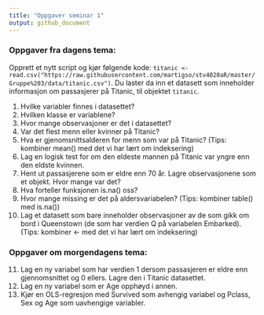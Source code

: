 ```yaml
---
title: "Oppgaver seminar 1"
output: github_document
---
```

### Oppgaver fra dagens tema:
Opprett et nytt script og kjør følgende kode: 
`titanic <- read.csv("https://raw.githubusercontent.com/martigso/stv4020aR/master/Gruppe%203/data/titanic.csv")`. 
Du laster da inn et datasett som inneholder informasjon om passasjerer på Titanic, til objektet `titanic`. 

1. Hvilke variabler finnes i datasettet?
2. Hvilken klasse er variablene? 
3. Hvor mange observasjoner er det i datasettet? 
4. Var det flest menn eller kvinner på Titanic?
5. Hva er gjenomsnittsalderen for menn som var på Titanic? (Tips: kombiner mean() med det vi har lært om indeksering)
6. Lag en logisk test for om den eldeste mannen på Titanic var yngre enn den eldste kvinnen.
7. Hent ut passasjerene som er eldre enn 70 år. Lagre observasjonene som et objekt. Hvor mange var det? 
8. Hva forteller funksjonen is.na() oss? 
9. Hvor mange missing er det på aldersvariabelen? (Tips: kombiner table() med is.na())
10. Lag et datasett som bare inneholder observasjoner av de som gikk om bord i Queenstown (de som har verdien Q på variabelen Embarked). (Tips: kombiner <- med det vi har lært om indeksering)

### Oppgaver om morgendagens tema: 
11. Lag en ny variabel som har verdien 1 dersom passasjeren er eldre enn gjennomsnittet og 0 ellers. Lagre den i Titanic datasettet. 
12. Lag en ny variabel som er Age opphøyd i annen. 
13. Kjør en OLS-regresjon med Survived som avhengig variabel og Pclass, Sex og Age som uavhengige variabler. 



